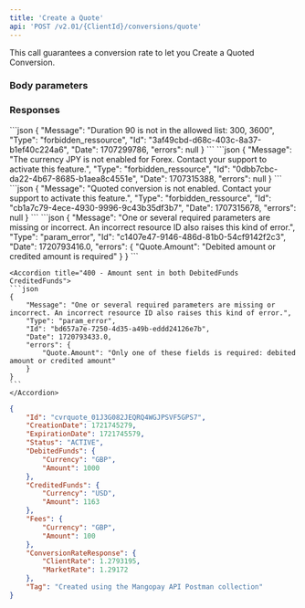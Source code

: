 ```yaml
---
title: 'Create a Quote'  
api: 'POST /v2.01/{ClientId}/conversions/quote'  
---
```


  

This call guarantees a conversion rate to let you Create a Quoted Conversion.  

### Body parameters  

<DebitedFunds15 />  

<CreditedFunds1 />

<Fees13 />

<Tag />  

<Duration />  

### Responses  

<AccordionGroup>

<Accordion title="200 - Active">  

<IdResponse />  

<CreationDateResponse />  

<ExpirationDateResponse />  

<StatusResponse />  

<DebitedFundsResponse />  

<CreditedFundsResponse />  

<Fees11Response />  

<ConversionRateResponseResponse />  

<TagResponse /></Accordion>

</AccordionGroup>
<AccordionGroup>


<Accordion title="403 - Duration not allowed">
```json
{
    "Message": "Duration 90 is not in the allowed list: 300, 3600",
    "Type": "forbidden_ressource",
    "Id": "3af49cbd-d68c-403c-8a37-b1ef40c224a6",
    "Date": 1707299786,
    "errors": null
}  
 ```  
</Accordion>

<Accordion title="403 - Currency not activated">
```json 
{
    "Message": "The currency JPY is not enabled for Forex. Contact your support to activate this feature.",
    "Type": "forbidden_ressource",
    "Id": "0dbb7cbc-da22-4b67-8685-b1aea8c4551e",
    "Date": 1707315388,
    "errors": null
}  
 ```  
</Accordion>

<Accordion title="403 - Quoted conversion feature not activated">
```json
{
    "Message": "Quoted conversion is not enabled. Contact your support to activate this feature.",
    "Type": "forbidden_ressource",
    "Id": "cb1a7c79-4ece-4930-9996-9c43b35df3b7",
    "Date": 1707315678,
    "errors": null
}  
 ``` 
</Accordion>

</AccordionGroup>  


<AccordionGroup>
    <Accordion title="400 - Amount not sent in either DebitedFunds or CreditedFunds">
    ```json 
    {
        "Message": "One or several required parameters are missing or incorrect. An incorrect resource ID also raises this kind of error.",
        "Type": "param_error",
        "Id": "c1407e47-9146-486d-81b0-54cf9142f2c3",
        "Date": 1720793416.0,
        "errors": {
            "Quote.Amount": "Debited amount or credited amount is required"
        }
    }
    ```
    </Accordion>

    <Accordion title="400 - Amount sent in both DebitedFunds CreditedFunds">
    ```json 
    {
        "Message": "One or several required parameters are missing or incorrect. An incorrect resource ID also raises this kind of error.",
        "Type": "param_error",
        "Id": "bd657a7e-7250-4d35-a49b-eddd24126e7b",
        "Date": 1720793433.0,
        "errors": {
            "Quote.Amount": "Only one of these fields is required: debited amount or credited amount"
        }
    }
    ```
    </Accordion>
</AccordionGroup>

<ResponseExample>  

```json 200 - Active  
{
    "Id": "cvrquote_01J3G082JEQRQ4WGJPSVF5GPS7",
    "CreationDate": 1721745279,
    "ExpirationDate": 1721745579,
    "Status": "ACTIVE",
    "DebitedFunds": {
        "Currency": "GBP",
        "Amount": 1000
    },
    "CreditedFunds": {
        "Currency": "USD",
        "Amount": 1163
    },
    "Fees": {
        "Currency": "GBP",
        "Amount": 100
    },
    "ConversionRateResponse": {
        "ClientRate": 1.2793195,
        "MarketRate": 1.29172
    },
    "Tag": "Created using the Mangopay API Postman collection"
}
 ```  

</ResponseExample>  

<RequestExample>  
    <RestCreateQuote />
    <PhpCreateQuote />
    <NodeCreateQuote />
    <CreateQuoteJava />
    <NetCreateQuote />
</RequestExample>